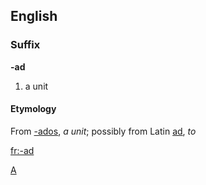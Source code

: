 ==English==
===Suffix===
'''-ad'''
#a unit
====Etymology====
From {{Gr.}} [[-ados]], ''a unit''; possibly from Latin [[ad]], ''to''

[[Category:English suffixes|A]]
[[fr:-ad]]